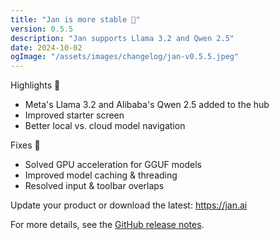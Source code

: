 ```yaml
---
title: "Jan is more stable 👋"
version: 0.5.5
description: "Jan supports Llama 3.2 and Qwen 2.5"
date: 2024-10-02
ogImage: "/assets/images/changelog/jan-v0.5.5.jpeg"
---
```



<ChangelogHeader title= "Jan is faster now" date="2024-09-01" ogImage= "/assets/images/changelog/jan-v0.5.5.jpeg"  />

Highlights 🎉

- Meta's Llama 3.2 and Alibaba's Qwen 2.5 added to the hub
- Improved starter screen
- Better local vs. cloud model navigation

Fixes 💫

- Solved GPU acceleration for GGUF models
- Improved model caching & threading
- Resolved input & toolbar overlaps

Update your product or download the latest: https://jan.ai

For more details, see the [GitHub release notes](https://github.com/menloresearch/jan/releases/tag/v0.5.5).